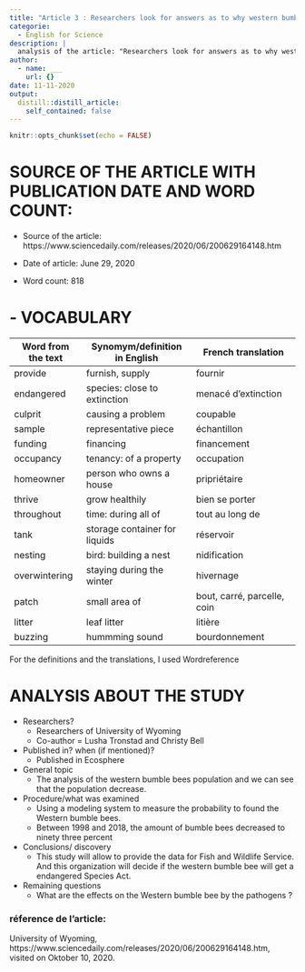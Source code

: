 ```yaml
---
title: "Article 3 : Researchers look for answers as to why western bumblebees are declining"
categorie:
  - English for Science
description: |
  analysis of the article: "Researchers look for answers as to why western bumblebees are declining".
author:
  - name: ___
    url: {}
date: 11-11-2020
output:
  distill::distill_article:
    self_contained: false
---
```


```r
knitr::opts_chunk$set(echo = FALSE)
```


# SOURCE OF THE ARTICLE WITH PUBLICATION DATE AND WORD COUNT: 

* Source of the article: https://www.sciencedaily.com/releases/2020/06/200629164148.htm


* Date of article: June 29, 2020

* Word count: 818

# - VOCABULARY

| Word from the text | Synomym/definition in English | French translation          |
|--------------------|-------------------------------|-----------------------------|
| provide            | furnish, supply               | fournir                     |
| endangered         | species: close to extinction  | menacé d'extinction         |
| culprit            | causing a problem             | coupable                    |
| sample             | representative piece          | échantillon                 |
| funding            | financing                     | financement                 |
| occupancy          | tenancy: of a property        | occupation                  |
| homeowner          | person who owns a house       | pripriétaire                |
| thrive             | grow healthily                | bien se porter              |
| throughout         | time: during all of           | tout au long de             |
| tank               | storage container for liquids | réservoir                   |
| nesting            | bird: building a nest         | nidification                |
| overwintering      | staying during the winter     | hivernage                   |
| patch              | small area of                 | bout, carré, parcelle, coin |
| litter             | leaf litter                   | litière                     |
| buzzing            | hummming sound                | bourdonnement               |

For the definitions and the translations, I used Wordreference

# ANALYSIS ABOUT THE STUDY

* Researchers?
    +	Researchers of University of Wyoming
    +	Co-author = Lusha Tronstad and Christy Bell


* Published in? when (if mentioned)? 
    + Published in Ecosphere

* General topic
    + The analysis of the western bumble bees population and we can see that the population decrease. 

* Procedure/what was examined 
    +	Using a modeling system to measure the probability to found the Western bumble bees.
    +	Between 1998 and 2018, the amount of bumble bees decreased to ninety three percent


* Conclusions/ discovery 
    + This study will allow to provide the data for Fish and Wildlife Service. And this organization will decide if the western bumble bee will  get a endangered Species Act.


* Remaining questions
    + What are the effects on the Western bumble bee by the pathogens ?


### réference de l'article:

University of Wyoming, https://www.sciencedaily.com/releases/2020/06/200629164148.htm, visited on Oktober 10, 2020.


